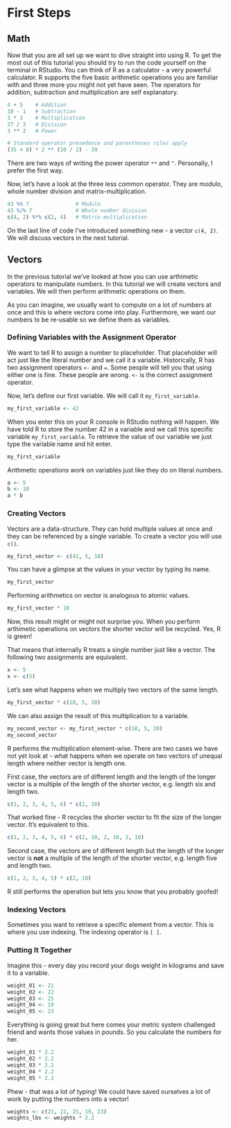 # First Steps

## Math {#math}

Now that you are all set up we want to dive straight into using R. To get the
most out of this tutorial you should try to run the code yourself on the
terminal in RStudio. You can think of R as a calculator - a very powerful
calculator. R supports the five basic arithmetic operations you are familiar
with and three more you might not yet have seen. The operators for addition,
subtraction and multiplication are self explanatory.

```r
4 + 5    # Addition
10 - 1   # Subtraction
3 * 3    # Multiplication
27 / 3   # Division
3 ** 2   # Power

# Standard operator presedence and parentheses rules apply
(35 + 8) * 2 ** (10 / 2) - 39
```

There are two ways of writing the power operator `**` and `^`. Personally,
I prefer the first way.

Now, let's have a look at the three less common operator. They are modulo,
whole number division and matrix-multiplication.

```r
43 %% 7               # Modulo
43 %/% 7              # Whole number division
c(4, 2) %*% c(2, 4)   # Matrix-multiplication
```

On the last line of code I've introduced something new -  a vector `c(4, 2)`. We will discuss vectors in the next tutorial.

## Vectors

In the previous tutorial we've looked at how you can use arthimetic operators to manipulate numbers. In this tutorial we will create vectors and variables. We will then perform arithmetic operations on them. 

As you can imagine, we usually want to compute on a lot of numbers at once and this is where vectors come into play. Furthermore, we want our numbers to be re-usable so we define them as variables.


### Defining Variables with the Assignment Operator {-}

We want to tell R to assign a number to placeholder. That placeholder will act just like the literal number and we call it a variable. Historically, R has two assignment operators `<-` and `=`. Some people will tell you that using either one is fine. These people are wrong. `<-` is the correct assignment operator. 

Now, let's define our first variable. We will call it `my_first_variable`.

```r
my_first_variable <- 42
```

When you enter this on your R console in RStudio nothing will happen. We have told R to store the number 42 in a variable and we call this specific variable `my_first_variable`. To retrieve the value of our variable we just type the variable name and hit enter.

```r
my_first_variable
```

Arithmetic operations work on variables just like they do on literal numbers.

```r
a <- 5
b <- 10
a * b
```

### Creating Vectors {-}

Vectors are a data-structure. They can hold multiple values at once and they can be referenced by a single variable. To create a vector you will use `c()`.

```r
my_first_vector <- c(42, 5, 10)
```

You can have a glimpse at the values in your vector by typing its name.

```r
my_first_vector
```

Performing arithmetics on vector is analogous to atomic values. 

```r
my_first_vector * 10
```

Now, this result might or might not surprise you. When you perform arthimetic operations on vectors the shorter vector will be recycled. Yes, R is green!

That means that internally R treats a single number just like a vector. The following two assignments are equivalent.

```r
x <- 5
x <- c(5)
```

Let's see what happens when we multiply two vectors of the same length.

```r
my_first_vector * c(10, 5, 20)
```

We can also assign the result of this multiplication to a variable.

```r
my_second_vector <- my_first_vector * c(10, 5, 20)
my_second_vector
```

R performs the multiplication element-wise. There are two cases we have not yet look at - what happens when we operate on two vectors of unequal length where neither vector is length one. 

First case, the vectors are of different length and the length of the longer vector is a multiple of the length of the shorter vector, e.g. length six and length two. 

```r
c(1, 2, 3, 4, 5, 6) * c(2, 10)
```

That worked fine - R recycles the shorter vector to fit the size of the longer vector. It's equivalent to this.

```r
c(1, 2, 3, 4, 5, 6) * c(2, 10, 2, 10, 2, 10)
```


Second case, the vectors are of different length but the length of the longer vector is __not__ a multiple of the length of the shorter vector, e.g. length five and length two. 

```r
c(1, 2, 3, 4, 5) * c(2, 10)
```

R still performs the operation but lets you know that you probably goofed!

### Indexing Vectors {-}

Sometimes you want to retrieve a specific element from a vector. This is where you use indexing. The indexing operator is `[ ]`.

### Putting It Together {-}

Imagine this - every day you record your dogs weight in kilograms and save it to a variable.

```r
weight_01 <- 21
weight_02 <- 22
weight_03 <- 25
weight_04 <- 19
weight_05 <- 23
```

Everything is going great but here comes your metric system challenged friend and wants those values in pounds. So you calculate the numbers for her.

```r
weight_01 * 2.2
weight_02 * 2.2
weight_03 * 2.2
weight_04 * 2.2
weight_05 * 2.2
```

Phew - that was a lot of typing! We could have saved ourselves a lot of work by putting the numbers into a vector!

```r
weights <- c(21, 22, 25, 19, 23)
weights_lbs <- weights * 2.2
```